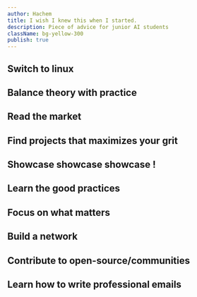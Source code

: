 ```yaml
---
author: Hachem
title: I wish I knew this when I started.
description: Piece of advice for junior AI students
className: bg-yellow-300
publish: true
---
```


## Switch to linux

## Balance theory with practice

## Read the market

## Find projects that maximizes your grit

## Showcase showcase showcase !

## Learn the good practices

## Focus on what matters

## Build a network

## Contribute to open-source/communities

## Learn how to write professional emails
